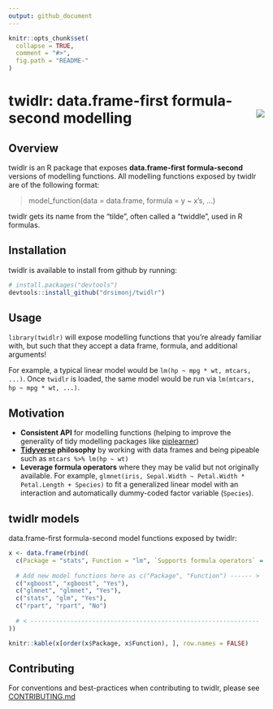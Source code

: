 ```yaml
---
output: github_document
---
```


<!-- README.md is generated from README.Rmd. Please edit that file -->

```r
knitr::opts_chunk$set(
  collapse = TRUE,
  comment = "#>",
  fig.path = "README-"
)
```

# twidlr: data.frame-first formula-second modelling <img src="man/figures/logo.png" align="right" />


## Overview

twidlr is an R package that exposes **data.frame-first formula-second** versions of modelling functions. All modelling functions exposed by twidlr are of the following format:

> model_function(data = data.frame, formula = y ~ x's, ...)

twidlr gets its name from the "tilde", often called a "twiddle", used in R formulas.

## Installation

twidlr is available to install from github by running:

```r
# install.packages("devtools")
devtools::install_github("drsimonj/twidlr")
```

## Usage

`library(twidlr)` will expose modelling functions that you're already familiar with, but such that they accept a data frame, formula, and additional arguments!

For example, a typical linear model would be `lm(hp ~ mpg * wt, mtcars, ...)`. Once `twidlr` is loaded, the same model would be run via `lm(mtcars, hp ~ mpg * wt, ...)`.

## Motivation

- **Consistent API** for modelling functions (helping to improve the generality of tidy modelling packages like [piplearner](https://github.com/drsimonj/pipelearner))
- **[Tidyverse](http://tidyverse.org/) philosophy** by working with data frames and being pipeable such as `mtcars %>% lm(hp ~ wt)`
- **Leverage formula operators** where they may be valid but not originally available. For example, `glmnet(iris, Sepal.Width ~ Petal.Width * Petal.Length + Species)` to fit a generalized linear model with an interaction and automatically dummy-coded factor variable (`Species`).

## twidlr models

data.frame-first formula-second model functions exposed by twidlr:

```r
x <- data.frame(rbind(
  c(Package = "stats", Function = "lm", `Supports formula operators` = "Yes"),
  
  # Add new model functions here as c("Package", "Function") ------ >
  c("xgboost", "xgboost", "Yes"),
  c("glmnet", "glmnet", "Yes"),
  c("stats", "glm", "Yes"),
  c("rpart", "rpart", "No")
  
  # < ---------------------------------------------------------------
))

knitr::kable(x[order(x$Package, x$Function), ], row.names = FALSE)
```

## Contributing

For conventions and best-practices when contributing to twidlr, please see [CONTRIBUTING.md](https://github.com/drsimonj/twidlr/blob/master/CONTRIBUTING.md)

